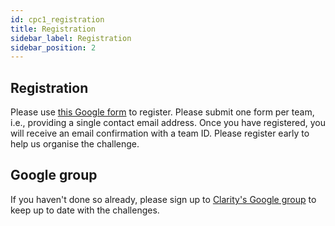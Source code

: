 ```yaml
---
id: cpc1_registration
title: Registration
sidebar_label: Registration
sidebar_position: 2
---
```


## Registration

Please use [this Google form](https://docs.google.com/forms/d/e/1FAIpQLSfSaivU3LPgkgRBWkvxR3tJ6jUT0qCZ8iXYI6EmyTzB1uQEcg/viewform?usp=sf_link) to register. Please submit one form per team, i.e., providing a single contact email address. Once you have registered, you will receive an email confirmation with a team ID. Please register early to help us organise the challenge.

## Google group

If you haven't done so already, please sign up to [Clarity's Google group](https://groups.google.com/forum/#!forum/clarity-challenge) to keep up to date with the challenges.
